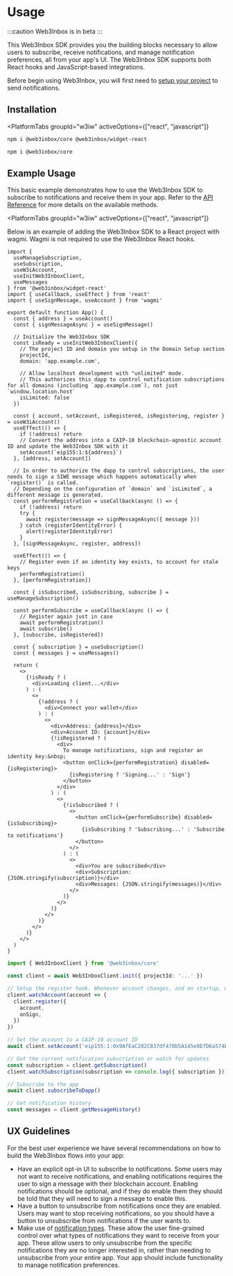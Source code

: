 
# Usage

:::caution
Web3Inbox is in beta
:::

This Web3Inbox SDK provides you the building blocks necessary to allow users to subscribe, receive notifications, and manage notification preferences, all from your app's UI. The Web3Inbox SDK supports both React hooks and JavaScript-based integrations.

Before begin using Web3Inbox, you will first need to [setup your project](../cloud-setup) to send notifications.

## Installation

<PlatformTabs
	groupId="w3iw"
	activeOptions={["react", "javascript"]}
>
<PlatformTabItem value="react">

```bash npm2yarn
npm i @web3inbox/core @web3inbox/widget-react
```

</PlatformTabItem>
<PlatformTabItem value="javascript">

```bash npm2yarn
npm i @web3inbox/core
```

</PlatformTabItem>
</PlatformTabs>

## Example Usage

This basic example demonstrates how to use the Web3Inbox SDK to subscribe to notifications and receive them in your app. Refer to the [API Reference](./api) for more details on the available methods.

<PlatformTabs
	groupId="w3iw"
	activeOptions={["react", "javascript"]}
>
<PlatformTabItem value="react">

Below is an example of adding the Web3Inbox SDK to a React project with wagmi. Wagmi is not required to use the Web3Inbox React hooks.

```tsx
import {
  useManageSubscription,
  useSubscription,
  useW3iAccount,
  useInitWeb3InboxClient,
  useMessages
} from '@web3inbox/widget-react'
import { useCallback, useEffect } from 'react'
import { useSignMessage, useAccount } from 'wagmi'

export default function App() {
  const { address } = useAccount()
  const { signMessageAsync } = useSignMessage()

  // Initialize the Web3Inbox SDK
  const isReady = useInitWeb3InboxClient({
    // The project ID and domain you setup in the Domain Setup section
    projectId,
    domain: 'app.example.com',

    // Allow localhost development with "unlimited" mode.
    // This authorizes this dapp to control notification subscriptions for all domains (including `app.example.com`), not just `window.location.host`
    isLimited: false
  })

  const { account, setAccount, isRegistered, isRegistering, register } = useW3iAccount()
  useEffect(() => {
    if (!address) return
    // Convert the address into a CAIP-10 blockchain-agnostic account ID and update the Web3Inbox SDK with it
    setAccount(`eip155:1:${address}`)
  }, [address, setAccount])

  // In order to authorize the dapp to control subscriptions, the user needs to sign a SIWE message which happens automatically when `register()` is called.
  // Depending on the configuration of `domain` and `isLimited`, a different message is generated.
  const performRegistration = useCallback(async () => {
    if (!address) return
    try {
      await register(message => signMessageAsync({ message }))
    } catch (registerIdentityError) {
      alert(registerIdentityError)
    }
  }, [signMessageAsync, register, address])

  useEffect(() => {
    // Register even if an identity key exists, to account for stale keys
    performRegistration()
  }, [performRegistration])

  const { isSubscribed, isSubscribing, subscribe } = useManageSubscription()

  const performSubscribe = useCallback(async () => {
    // Register again just in case
    await performRegistration()
    await subscribe()
  }, [subscribe, isRegistered])

  const { subscription } = useSubscription()
  const { messages } = useMessages()

  return (
    <>
      {!isReady ? (
        <div>Loading client...</div>
      ) : (
        <>
          {!address ? (
            <div>Connect your wallet</div>
          ) : (
            <>
              <div>Address: {address}</div>
              <div>Account ID: {account}</div>
              {!isRegistered ? (
                <div>
                  To manage notifications, sign and register an identity key:&nbsp;
                  <button onClick={performRegistration} disabled={isRegistering}>
                    {isRegistering ? 'Signing...' : 'Sign'}
                  </button>
                </div>
              ) : (
                <>
                  {!isSubscribed ? (
                    <>
                      <button onClick={performSubscribe} disabled={isSubscribing}>
                        {isSubscribing ? 'Subscribing...' : 'Subscribe to notifications'}
                      </button>
                    </>
                  ) : (
                    <>
                      <div>You are subscribed</div>
                      <div>Subscription: {JSON.stringify(subscription)}</div>
                      <div>Messages: {JSON.stringify(messages)}</div>
                    </>
                  )}
                </>
              )}
            </>
          )}
        </>
      )}
    </>
  )
}
```

</PlatformTabItem>
<PlatformTabItem value="javascript">

```ts
import { Web3InboxClient } from '@web3inbox/core'

const client = await Web3InboxClient.init({ projectId: '...' })

// Setup the register hook. Whenever account changes, and on startup, we need to re-register.
client.watchAccount(account => {
  client.register({
    account,
    onSign,
  })
})

// Set the account to a CAIP-10 account ID
await client.setAccount('eip155:1:0x9AfEaC202C837df470b5A145e0EfD6a574B21029')

// Get the current notification subscription or watch for updates
const subscription = client.getSubscription()
client.watchSubscription(subscription => console.log({ subscription }))

// Subscribe to the app
await client.subscribeToDapp()

// Get notification history
const messages = client.getMessageHistory()
```

</PlatformTabItem>
</PlatformTabs>

## UX Guidelines

For the best user experience we have several recommendations on how to build the Web3Inbox flows into your app:

- Have an explicit opt-in UI to subscribe to notifications. Some users may not want to receive notifications, and enabling notifications requires the user to sign a message with their blockchain account. Enabling notifications should be optional, and if they do enable them they should be told that they will need to sign a message to enable this.
- Have a button to unsubscribe from notifications once they are enabled. Users may want to stop receiving notifications, so you should have a button to unsubscribe from notifications if the user wants to.
- Make use of [notification types](../cloud-setup#notification-types). These allow the user fine-grained control over what types of notifications they want to receive from your app. These allow users to only unsubscribe from the specific notifications they are no longer interested in, rather than needing to unsubscribe from your entire app. Your app should include functionality to manage notification preferences.
